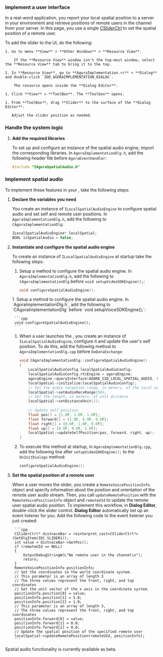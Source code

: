 <PlatformWrapper platform="windows">

### Implement a user interface

In a real-word application, you report your local spatial position to a server in your environment and retrieve positions of remote users in the channel from your server. In this page, you use a single [CSliderCtrl](https://learn.microsoft.com/en-us/cpp/mfc/reference/csliderctrl-class?view=msvc-170) to set the spatial position of a remote user.

To add the slider to the UI, do the following:
    
    1. Go to menu **View** > **Other Windows** > **Resource View**.
        
        If the **Resource View** window isn't the top-most window, select the **Resource View** tab to bring it to the top.

    1. In **Resource View**, go to **AgoraImplementation.rc** > **Dialog** and double-click `IDD_AGORAIMPLEMENTATION_DIALOG`.
        
        The resource opens inside the **Dialog Editor**. 
    
    1. Click **View** > **ToolBox**. The **Toolbox** opens.

    1. From **ToolBox**, drag **Slider** to the surface of the **Dialog Editor**.

       Adjust the slider position as needed.

### Handle the system logic

1. **Add the required libraries**

    To set up and configure an instance of the spatial audio engine, import the corresponding <Vg k="COMPANY" /> libraries. In `AgoraImplementationDlg.h`, add the following header file before `AgoraEventHandler`:

    ```cpp
    #include "IAgoraSpatialAudio.h"
    ```

### Implement spatial audio

To implement these features in your <Vpl k="CLIENT" />, take the following steps:

1. **Declare the variables you need**

    You create an instance of `ILocalSpatialAudioEngine` to configure spatial audio and set self and remote user positions. In `AgoraImplementationDlg.h`, add the following to `CAgoraImplementationDlg`:

    ```cpp
    ILocalSpatialAudioEngine* localSpatial;
    BOOL isSpatialAudio = false;
    ```

1. **Instantiate and configure the spatial audio engine**

    To create an instance of `ILocalSpatialAudioEngine` at startup take the following steps:
    <ProductWrapper notAllowed = "voice-calling">
    1. Setup a method to configure the spatial audio engine. In `AgoraImplementationDlg.h`, add the following to `CAgoraImplementationDlg` before `void setupVideoSDKEngine();`:
        ```cpp
        void configureSpatialAudioEngine();
        ```
    </ProductWrapper>
    <ProductWrapper product = "voice-calling">
    1. Setup a method to configure the spatial audio engine. In `AgoraImplementationDlg.h`, add the following to `CAgoraImplementationDlg` before `void setupVoiceSDKEngine();`:

        ```cpp
        void configureSpatialAudioEngine();
        ```
    </ProductWrapper>

    1. When a user launches the <Vpl k="CLIENT" />, you create an instance of `ILocalSpatialAudioEngine`, configure it and update the user's self position. To do this, add the following method to `AgoraImplementationDlg.cpp` before `DoDataExchange`:

        ```cpp
        void CAgoraImplementationDlg::configureSpatialAudioEngine() 
        {
            LocalSpatialAudioConfig localSpatialAudioConfig;
            localSpatialAudioConfig.rtcEngine = agoraEngine;
            agoraEngine->queryInterface(AGORA_IID_LOCAL_SPATIAL_AUDIO, (void**)&localSpatial);
            localSpatial->initialize(localSpatialAudioConfig);
            // Set the audio reception range, in meters, of the local user
            localSpatial->setAudioRecvRange(50);
            // Set the length, in meters, of unit distance
            localSpatial->setDistanceUnit(1);
            
            // Update self position
            float pos[] = {1.0F, 1.0F, 1.0F};
            float forward[] = {1.0F, 0.0F, 0.0F};
            float right[] = {0.0F, 1.0F, 0.0F};
            float up[] = {0.0F, 0.0F, 1.0F};
            localSpatial->updateSelfPosition(pos, forward, right, up);
        }
        ```

    1. To execute this method at startup, in `AgoraImplementationDlg.cpp`, add the following line after `setupVideoSDKEngine();` to the `OnInitDialogs` method:

        ```cpp
        configureSpatialAudioEngine();
        ```

1. **Set the spatial position of a remote user**

    When a user moves the slider, you create a `RemoteVoicePositionInfo` object and specify information about the position and orientation of the remote user audio stream. Then, you call `updateRemotePosition` with the `RemoteVoicePositionInfo` object and `remoteUId` to update the remote user spatial audio position. To implement this workflow, in **Dialog Editor**, double-click the slider control. **Dialog Editor** automatically set up an event listener for you. Add the following code to the event listener you just created:

        ```cpp
        CSliderCtrl* distnaceBar = reinterpret_cast<CSliderCtrl*>(GetDlgItem(IDC_SLIDER1));
        int value = distnaceBar->GetPos();
        if (remoteUId == NULL)
        {
            OutputDebugStringW(L"No remote user in the channel\n");
            return;
        }
        RemoteVoicePositionInfo positionInfo;
        // Set the coordinates in the world coordinate system.
        // This parameter is an array of length 3
        // The three values represent the front, right, and top coordinates
        // Set the unit vector of the x axis in the coordinate system.
        positionInfo.position[0] = value;
        positionInfo.position[1] = 1.0;
        positionInfo.position[2] = 1.0;
        // This parameter is an array of length 3,
        // The three values represent the front, right, and top coordinates
        positionInfo.forward[0] = value;
        positionInfo.forward[1] = 0.0;
        positionInfo.forward[2] = 0.0;
        // Update the spatial position of the specified remote user
        localSpatial->updateRemotePosition(remoteUId, positionInfo);
        ```

Spatial audio functionality is currently available as beta.

</PlatformWrapper>